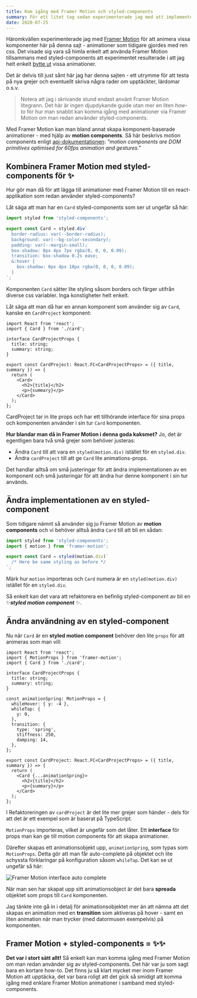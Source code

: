 ```yaml
---
title: Kom igång med Framer Motion och styled-components
summary: För ett litet tag sedan experimenterade jag med att implementera animationer med Framer Motion på denna sajt. Kombinationen Framer Motion och styled-components visade sig vara rätt trevligt och så här snabbt kan man komma igång.
date: 2020-07-25
---
```


Häromkvällen experimenterade jag med [Framer Motion](https://www.framer.com/motion/) för att animera vissa komponenter här på denna sajt - animationer som tidigare gjordes med ren css.
Det visade sig vara så himla enkelt att använda Framer Motion tillsammans med styled-components att experimentet resulterade i att jag helt enkelt [bytte ut](https://github.com/danielv14/personal-portfolio/pull/48) vissa animationer.

Det är delvis till just sånt här jag har denna sajten - ett utrymme för att testa på nya grejer och eventuellt skriva några rader om upptäckter, lärdomar o.s.v.

> Notera att jag i skrivande stund endast använt Framer Motion litegrann.
> Det här är ingen djupdykande guide utan mer en liten _how-to_ för hur man snabbt kan komma igång med animationer via Framer Motion om man redan använder styled-components.

Med Framer Motion kan man bland annat skapa komponent-baserade animationer - med hjälp av **motion components**.
Så här beskrivs motion components enligt [api-dokumentationen](https://www.framer.com/api/motion/component): _"motion components are DOM primitives optimised for 60fps animation and gestures."_

## Kombinera Framer Motion med styled-components för ✨

Hur gör man då för att lägga till animationer med Framer Motion till en react-applikation som redan använder styled-components?

Låt säga att man har en `Card` styled-components som ser ut ungefär så här:

```ts:src/card.ts showLineNumbers
import styled from 'styled-components';

export const Card = styled.div`
  border-radius: var(--border-radius);
  background: var(--bg-color-secondary);
  padding: var(--margin-small);
  box-shadow: 0px 4px 7px rgba(0, 0, 0, 0.09);
  transition: box-shadow 0.2s ease;
  &:hover {
    box-shadow: 0px 4px 10px rgba(0, 0, 0, 0.09);
  }
`;
```

Komponenten `Card` sätter lite styling såsom borders och färger utifrån diverse css variabler. Inga konstigheter helt enkelt.

Låt säga att man då har en annan komponent som använder sig av `Card`, kanske en `CardProject` komponent:

```tsx:src/cardProject.tsx showLineNumbers
import React from 'react';
import { Card } from './card';

interface CardProjectProps {
  title: string;
  summary: string;
}

export const CardProject: React.FC<CardProjectProps> = ({ title, summary }) => {
  return (
    <Card>
      <h2>{title}</h2>
      <p>{summary}</p>
    </Card>
  );
};
```

CardProject tar in lite props och har ett tillhörande interface för sina props och komponenten använder i sin tur `Card` komponenten.

**Hur blandar man då in Framer Motion i denna goda kaksmet?** Jo, det är egentligen bara två små grejer som behöver justeras:

- Ändra `Card` till att vara en `styled(motion.div)` istället för en `styled.div`.
- Ändra `cardProject` till att ge `Card` lite animations-props.

Det handlar alltså om små justeringar för att ändra implementationen av en komponent och små justeringar för att ändra hur denne komponent i sin tur används.

## Ändra implementationen av en styled-component

Som tidigare nämnt så använder sig ju Framer Motion av **motion components** och vi behöver alltså ändra `Card` till att bli en sådan:

```ts:src/card.ts {2,4} showLineNumbers
import styled from 'styled-components';
import { motion } from 'framer-motion';

export const Card = styled(motion.div)`
  /* Here be same styling as before */
`;
```

Märk hur `motion` importeras och `Card` numera är en `styled(motion.div)` istället för en `styled.div`.

Så enkelt kan det vara att refaktorera en befinlig styled-component av bli en ✨**_styled motion component_** ✨.

## Ändra användning av en styled-component

Nu när `Card` är en **styled motion component** behöver den lite `props` för att animeras som man vill:

```tsx:src/cardProject.tsx {2,10,11,12,13,14,15,16,17,18,19,20,24} showLineNumbers
import React from 'react';
import { MotionProps } from 'framer-motion';
import { Card } from './card';

interface CardProjectProps {
  title: string;
  summary: string;
}

const animationSpring: MotionProps = {
  whileHover: { y: -4 },
  whileTap: {
    y: 0,
  },
  transition: {
    type: 'spring',
    stiffness: 250,
    damping: 14,
  },
};

export const CardProject: React.FC<CardProjectProps> = ({ title, summary }) => {
  return (
    <Card {...animationSpring}>
      <h2>{title}</h2>
      <p>{summary}</p>
    </Card>
  );
};
```

I Refaktoreringen av `cardProject` är det lite mer grejer som händer - dels för att det är ett exempel som är baserat på TypeScript.

`MotionProps` importeras, vilket är ungefär som det låter. Ett **interface** för props man kan ge till motion components för att skapa animationer.

Därefter skapas ett animationsobjekt upp, `animationSpring`, som typas som `MotionProps`. Detta gör att man får auto-complete på objektet och lite schyssta förklaringar på konfiguration såsom `whileTap`. Det kan se ut ungefär så här:

![Framer Motion interface auto complete](/img/posts/framer-motion-interface.png)

När man sen har skapat upp sitt animationsobject är det bara **spreada** objektet som props till `Card` komponenten.

Jag tänkte inte gå in i detalj för animationsobjektet mer än att nämna att det skapas en animation med en **transition** som aktiveras på hover - samt en liten animation när man trycker (med datormusen exempelvis) på komponenten.

## Framer Motion + styled-components = ✨✨

**Det var i stort sätt allt!** Så enkelt kan man komma igång med Framer Motion om man redan använder sig av styled-components.
Det här var ju som sagt bara en kortare how-to. Det finns ju så klart mycket mer inom Framer Motion att upptäcka, det var bara roligt att det gick så smidigt att komma igång med enklare Framer Motion animationer i samband med styled-components.
